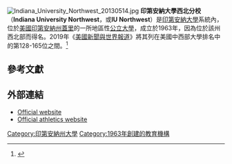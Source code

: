 {{Infobox University
|name=Indiana University Northwest
|image=Indiana University Northwest 20130514.jpg
|type=[[公立大學|公立大學]]
|endowment=$790萬
|established=1963
|city=[[盖瑞_(印第安纳州)|蓋里]]
|state = [[印第安纳州|印第安纳州]]
|country = [[美國|美國]]
|chancellor= William J. Lowe
|full-time faculty=180
|students=6,387 
|undergrad=5,904
|postgrad=483
|campus=都市，{{convert|36|acre|ha|2}}
|athletics= [[NAIA|NAIA]] Division II
|nickname=RedHawks
|mascot=Rufus the RedHawk
|affiliations=[[印第安納大學|印第安納大學]]
|website=[http://www.iun.edu/ www.iun.edu]
|logo= 
}}
[[File:Indiana_University_Northwest_20130514.jpg|thumb]]
'''印第安納大學西北分校'''（'''Indiana University Northwest'''，或'''IU Northwest'''）是[[印第安納大學|印第安納大學]]系統內，位於[[美國|美國]][[印第安納州|印第安納州]][[盖瑞_(印第安纳州)|蓋里]]的一所地區性[[公立大學|公立大學]]，成立於1963年，因為位於該州西北部而得名。2019年《[[美國新聞與世界報道|美國新聞與世界報道]]》將其列在美國中西部大學排名中的第128-165位之間。<ref>{{cite web|title=Indiana University Northwest|url=http://colleges.usnews.rankingsandreviews.com/best-colleges/indiana-northwest-1815|publisher=U.S. News and World Report|accessdate=2019-03-21|archive-date=2016-10-24|archive-url=https://web.archive.org/web/20161024233139/http://colleges.usnews.rankingsandreviews.com/best-colleges/indiana-northwest-1815|dead-url=no}}</ref>

== 參考文獻==
{{reflist|30em}}

== 外部連結 ==
*[http://www.iun.edu/ Official website] {{Wayback|url=http://www.iun.edu/ |date=20210204104618 }}
*[http://www.iunredhawkathletics.com/ Official athletics website] {{Wayback|url=http://www.iunredhawkathletics.com/ |date=20210124135235 }}

{{coord|41.556629|-87.337875|region:US_type:edu|display=title}}
{{芝加哥大都會區的學院和大學}}

[[Category:印第安納州大學|Category:印第安納州大學]]
[[Category:1963年創建的教育機構|Category:1963年創建的教育機構]]